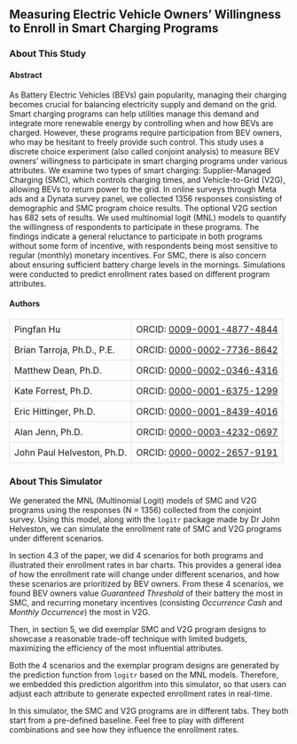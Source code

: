 ## Measuring Electric Vehicle Owners' Willingness to Enroll in Smart Charging Programs

### About This Study

#### Abstract

<div style="max-width: 120rem;">

As Battery Electric Vehicles (BEVs) gain popularity, managing their charging becomes crucial for balancing electricity supply and demand on the grid. Smart charging programs can help utilities manage this demand and integrate more renewable energy by controlling when and how BEVs are charged. However, these programs require participation from BEV owners, who may be hesitant to freely provide such control. This study uses a discrete choice experiment (also called conjoint analysis) to measure BEV owners' willingness to participate in smart charging programs under various attributes. We examine two types of smart charging: Supplier-Managed Charging (SMC), which controls charging times, and Vehicle-to-Grid (V2G), allowing BEVs to return power to the grid. In online surveys through Meta ads and a Dynata survey panel, we collected 1356 responses consisting of demographic and SMC program choice results. The optional V2G section has 682 sets of results. We used multinomial logit (MNL) models to quantify the willingness of respondents to participate in these programs. The findings indicate a general reluctance to participate in both programs without some form of incentive, with respondents being most sensitive to regular (monthly) monetary incentives. For SMC, there is also concern about ensuring sufficient battery charge levels in the mornings. Simulations were conducted to predict enrollment rates based on different program attributes.

</div>

#### Authors

<table style="border-collapse: collapse; max-width: 60rem;">
  <tr>
    <td style="border: 1px solid #ddd; padding: 8px;">Pingfan Hu</td>
    <td style="border: 1px solid #ddd; padding: 8px;">ORCID: <a href="https://orcid.org/0009-0001-4877-4844" target="_blank">0009-0001-4877-4844</a></td>
  </tr>
  <tr>
    <td style="border: 1px solid #ddd; padding: 8px;">Brian Tarroja, Ph.D., P.E.</td>
    <td style="border: 1px solid #ddd; padding: 8px;">ORCID: <a href="https://orcid.org/0000-0002-7736-8642" target="_blank">0000-0002-7736-8642</a></td>
  </tr>
  <tr>
    <td style="border: 1px solid #ddd; padding: 8px;">Matthew Dean, Ph.D.</td>
    <td style="border: 1px solid #ddd; padding: 8px;">ORCID: <a href="https://orcid.org/0000-0002-0346-4316" target="_blank">0000-0002-0346-4316</a></td>
  </tr>
  <tr>
    <td style="border: 1px solid #ddd; padding: 8px;">Kate Forrest, Ph.D.</td>
    <td style="border: 1px solid #ddd; padding: 8px;">ORCID: <a href="https://orcid.org/0000-0001-6375-1299" target="_blank">0000-0001-6375-1299</a></td>
  </tr>
  <tr>
    <td style="border: 1px solid #ddd; padding: 8px;">Eric Hittinger, Ph.D.</td>
    <td style="border: 1px solid #ddd; padding: 8px;">ORCID: <a href="https://orcid.org/0000-0001-8439-4016" target="_blank">0000-0001-8439-4016</a></td>
  </tr>
  <tr>
    <td style="border: 1px solid #ddd; padding: 8px;">Alan Jenn, Ph.D.</td>
    <td style="border: 1px solid #ddd; padding: 8px;">ORCID: <a href="https://orcid.org/0000-0003-4232-0697" target="_blank">0000-0003-4232-0697</a></td>
  </tr>
  <tr>
    <td style="border: 1px solid #ddd; padding: 8px;">John Paul Helveston, Ph.D.</td>
    <td style="border: 1px solid #ddd; padding: 8px;">ORCID: <a href="https://orcid.org/0000-0002-2657-9191" target="_blank">0000-0002-2657-9191</a></td>
  </tr>
</table>

### About This Simulator

<div style="max-width: 120rem;">

We generated the MNL (Multinomial Logit) models of SMC and V2G programs using the responses (N = 1356) collected from the conjoint survey. Using this model, along with the `logitr` package made by Dr John Helveston, we can simulate the enrollment rate of SMC and V2G programs under different scenarios.

In section 4.3 of the paper, we did 4 scenarios for both programs and illustrated their enrollment rates in bar charts. This provides a general idea of how the enrollment rate will change under different scenarios, and how these scenarios are prioritized by BEV owners. From these 4 scenarios, we found BEV owners value *Guaranteed Threshold* of their battery the most in SMC, and recurring monetary incentives (consisting *Occurrence Cash* and *Monthly Occurrence*) the most in V2G.

Then, in section 5, we did exemplar SMC and V2G program designs to showcase a reasonable trade-off technique with limited budgets, maximizing the efficiency of the most influential attributes.

Both the 4 scenarios and the exemplar program designs are generated by the prediction function from `logitr` based on the MNL models. Therefore, we embedded this prediction algorithm into this simulator, so that users can adjust each attribute to generate expected enrollment rates in real-time.

In this simulator, the SMC and V2G programs are in different tabs. They both start from a pre-defined baseline. Feel free to play with different combinations and see how they influence the enrollment rates.

</div>